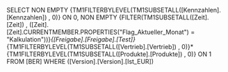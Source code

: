 SELECT NON EMPTY {TM1FILTERBYLEVEL(TM1SUBSETALL([Kennzahlen].[Kennzahlen]) , 0)} ON 0, NON EMPTY {FILTER(TM1SUBSETALL([Zeit].[Zeit]) , ([Zeit].[Zeit].CURRENTMEMBER.PROPERTIES("Flag_Aktueller_Monat") = "Kalkulation"))}*{[Freigabe].[Freigabe].[Test]}*{TM1FILTERBYLEVEL(TM1SUBSETALL([Vertrieb].[Vertrieb]) , 0)}*{TM1FILTERBYLEVEL(TM1SUBSETALL([Produkte].[Produkte]) , 0)} ON 1 FROM [BER] WHERE ([Version].[Version].[Ist_EUR])
